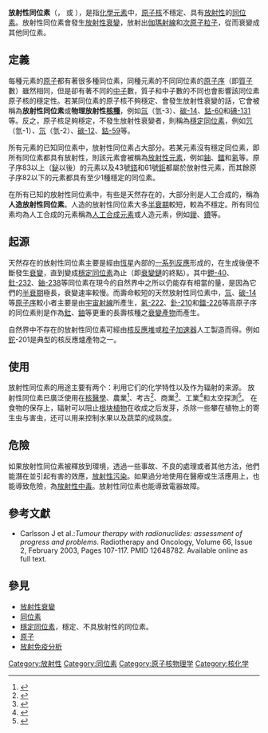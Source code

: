 {{refimprove|time=2022-04-20}}
'''放射性同位素'''（{{lang-en|radionuclide}}，{{lang|en|radioactive nuclide}} 或 {{lang|en|radioactive isotope}}），是指[[化學元素|化學元素]]中，[[原子核|原子核]]不穩定、具有[[放射性|放射性]]的[[同位素|同位素]]。放射性同位素會發生[[放射性衰變|放射性衰變]]，放射出[[伽瑪射線|伽瑪射線]]和[[次原子粒子|次原子粒子]]，從而衰變成其他同位素。

== 定義 ==
每種元素的[[原子|原子]]都有著很多種同位素，同種元素的不同同位素的[[原子序|原子序]]（即[[質子|質子]]數）雖然相同，但是卻有著不同的[[中子|中子]]數，質子和中子數的不同也會影響該同位素原子核的穩定性。若某同位素的原子核不夠穩定、會發生放射性衰變的話，它會被稱為'''放射性同位素'''或'''物理放射性[[核種|核種]]'''，例如[[氚|氚]]（氫-3）、[[碳-14|碳-14]]、[[鈷-60|鈷-60]]和[[碘-131|碘-131]]等。反之，原子核足夠穩定，不發生放射性衰變者，則稱為[[穩定同位素|穩定同位素]]，例如[[氕|氕]]（氫-1）、[[氘|氘]]（氫-2）、[[碳-12|碳-12]]、[[鈷|鈷-59]]等。

所有元素的已知同位素中，放射性同位素占大部分。若某元素沒有穩定同位素，即所有同位素都具有放射性，則該元素會被稱為[[放射性元素|放射性元素]]，例如[[鈾|鈾]]、[[鐳|鐳]]和[[氡|氡]]等。原子序83以上（[[鉍|鉍]]以後）的元素以及43號[[鎝|鎝]]和61號[[鉕|鉕]]都屬於放射性元素，而其餘原子序82以下的元素都具有至少1種穩定的同位素。

在所有已知的放射性同位素中，有些是天然存在的，大部分則是人工合成的，稱為'''人造放射性同位素'''。人造的放射性同位素大多[[半衰期|半衰期]]較短，較為不穩定。所有同位素均為人工合成的元素稱為[[人工合成元素|人工合成元素]]或人造元素，例如[[鑀|鑀]]、[[鐨|鐨]]等。

== 起源 ==
天然存在的放射性同位素主要是經由[[恆星|恆星]]內部的[[恆星核合成|一系列反應]]形成的，在生成後便不斷發生[[放射性|衰變]]，直到變成[[穩定同位素|穩定同位素]]為止（即[[衰變鏈|衰變鏈]]的終點）。其中[[鉀-40|鉀-40]]、[[釷-232|釷-232]]、[[鈾-238|鈾-238]]等同位素在現今的自然界中之所以仍能存有相當的量，是因為它們的[[半衰期|半衰期]]極長，衰變速率較慢。而壽命較短的天然放射性同位素中，[[氚|氚]]、[[碳-14|碳-14]]等[[原子序|原子序]]較小者主要是由[[宇宙射線|宇宙射線]]所產生，[[氡-222|氡-222]]、[[釙-210|釙-210]]和[[鐳-226|鐳-226]]等高原子序的同位素則是作為[[釷|釷]]、[[鈾|鈾]]等更重的長壽核種之[[衰變產物|衰變產物]]而產生。

自然界中不存在的放射性同位素可經由[[核反應堆|核反應堆]]或[[粒子加速器|粒子加速器]]人工製造而得。例如[[鉈|鉈]]-201是典型的核反應爐產物之一。

== 使用 ==
放射性同位素的用途主要有两个：利用它们的化学特性以及作为辐射的来源。
放射性同位素已廣泛使用在[[核醫學|核醫學]]、農業<ref>{{cite web|url=http://nuclearconnect.org/know-nuclear/applications/agriculture|title=Agricultural Applications|accessdate=2018-04-30|archive-date=2018-04-30|archive-url=https://web.archive.org/web/20180430181529/http://nuclearconnect.org/know-nuclear/applications/agriculture|dead-url=no}}</ref>、考古<ref>{{cite web|url=http://nuclearconnect.org/know-nuclear/applications/art-and-science|title=Art and Science Applications|accessdate=2018-04-30|archive-date=2018-05-01|archive-url=https://web.archive.org/web/20180501092834/http://nuclearconnect.org/know-nuclear/applications/art-and-science|dead-url=no}}</ref>、商業<ref>{{cite web|url=http://nuclearconnect.org/know-nuclear/applications/commercial-applications|title=Commercial Applications|accessdate=2018-04-30|archive-date=2018-04-30|archive-url=https://web.archive.org/web/20180430181527/http://nuclearconnect.org/know-nuclear/applications/commercial-applications|dead-url=no}}</ref>、工業<ref>{{cite web|url=http://nuclearconnect.org/know-nuclear/applications/industrial-applications|title=Industrial Applications|accessdate=2018-04-30|archive-date=2018-04-30|archive-url=https://web.archive.org/web/20180430182311/http://nuclearconnect.org/know-nuclear/applications/industrial-applications|dead-url=no}}</ref>和太空探測<ref>{{cite web|url=http://nuclearconnect.org/know-nuclear/applications/space|title=Using Nuclear Technology to Explore Space|accessdate=2018-04-30|archive-date=2018-04-30|archive-url=https://web.archive.org/web/20180430182415/http://nuclearconnect.org/know-nuclear/applications/space|dead-url=no}}</ref>。
在食物的保存上，辐射可以阻止[[根块植物|根块植物]]在收成之后发芽，杀除一些攀在植物上的寄生虫与害虫，还可以用来控制水果以及蔬菜的成熟度。

== 危險 ==
如果放射性同位素被釋放到環境，透過一些事故、不良的處理或者其他方法，他們能潛在並引起有害的效應，[[放射性污染|放射性污染]]。如果過分地使用在醫療或生活應用上，也能導致危險，為[[放射性中毒|放射性中毒]]。放射性同位素也能導致電器故障。

== 參考文獻 ==
{{Reflist}}
* Carlsson J et al.:''Tumour therapy with radionuclides: assessment of progress and problems''. Radiotherapy and Oncology, Volume 66, Issue 2, February 2003, Pages 107-117. PMID 12648782. Available online as full text.

== 參見 ==
* [[放射性衰變|放射性衰變]]
* [[同位素|同位素]]
* [[穩定同位素|穩定同位素]]，穩定、不具放射性的同位素。
* [[原子|原子]]
* [[放射免疫分析|放射免疫分析]]

{{Radiation}}
{{诊断用放射性药物}}

{{Authority control}}
[[Category:放射性|Category:放射性]]
[[Category:同位素|Category:同位素]]
[[Category:原子核物理学|Category:原子核物理学]]
[[Category:核化学|Category:核化学]]